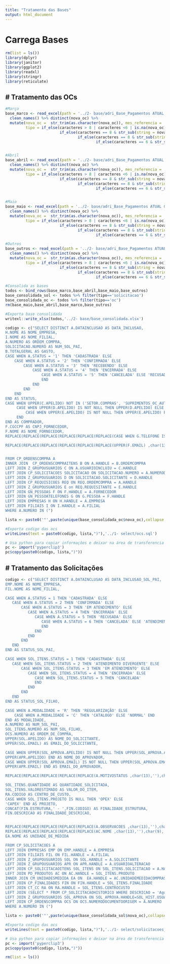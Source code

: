 ```yaml
---
title: "Tratamento das Bases"
output: html_document
---
```


# Carrega Bases

```r
rm(list = ls())
library(dplyr)
library(janitor)
library(ggplot2)
library(readxl)
library(stringr)
library(reticulate)
```

## \# Tratamento das OCs

```r
#Março
base_marco <- read_excel(path = '../2- base/adri_Base_Pagamentos ATUAL 09_06 com informação adicional.xlsx',sheet = 'MARÇO (F)') %>%
  clean_names() %>% distinct(nova_oc) %>%
  mutate(nova_oc =  str_trim(as.character(nova_oc)), mes_referencia = 'marco', caracteres = str_length(nova_oc),
         tipo = if_else(caracteres > 8 | caracteres <6 | is.na(nova_oc),'verificar',
                        if_else(caracteres == 8 & str_sub(string = nova_oc, end = 1)!=2 | caracteres == 6 & str_sub(string = nova_oc, end = 1)!=3,'verificar',
                                if_else(caracteres == 8 & str_sub(string = nova_oc, end = 1)==2,'oc',
                                        if_else(caracteres == 6 & str_sub(string = nova_oc, end = 1)==3,'solicitacao','verificar')))))


#Abril
base_abril <- read_excel(path = '../2- base/adri_Base_Pagamentos ATUAL 09_06 com informação adicional.xlsx',sheet = 'ABRIL (F)') %>%
  clean_names() %>% distinct(nova_oc) %>%
  mutate(nova_oc =  str_trim(as.character(nova_oc)), mes_referencia = 'abril', caracteres = str_length(nova_oc),
         tipo = if_else(caracteres > 8 | caracteres <6 | is.na(nova_oc),'verificar',
                        if_else(caracteres == 8 & str_sub(string = nova_oc, end = 1)!=2 | caracteres == 6 & str_sub(string = nova_oc, end = 1)!=3,'verificar',
                                if_else(caracteres == 8 & str_sub(string = nova_oc, end = 1)==2,'oc',
                                        if_else(caracteres == 6 & str_sub(string = nova_oc, end = 1)==3,'solicitacao','verificar')))))


#Maio
base_maio <- read_excel(path = '../2- base/adri_Base_Pagamentos ATUAL 09_06 com informação adicional.xlsx',sheet = 'MAIO (F)') %>%
  clean_names() %>% distinct(nova_oc) %>%
  mutate(nova_oc =  str_trim(as.character(nova_oc)), mes_referencia = 'maio', caracteres = str_length(nova_oc),
         tipo = if_else(caracteres > 8 | caracteres <6 | is.na(nova_oc),'verificar',
                        if_else(caracteres == 8 & str_sub(string = nova_oc, end = 1)!=2 | caracteres == 6 & str_sub(string = nova_oc, end = 1)!=3,'verificar',
                                if_else(caracteres == 8 & str_sub(string = nova_oc, end = 1)==2,'oc',
                                        if_else(caracteres == 6 & str_sub(string = nova_oc, end = 1)==3,'solicitacao','verificar')))))

#Outros
base_outros <- read_excel(path = '../2- base/adri_Base_Pagamentos ATUAL 09_06 com informação adicional.xlsx',sheet = 'OUTROS (F)') %>%
  clean_names() %>% distinct(nova_oc) %>%
  mutate(nova_oc =  str_trim(as.character(nova_oc)), mes_referencia = 'Outros', caracteres = str_length(nova_oc),
         tipo = if_else(caracteres > 8 | caracteres <6 | is.na(nova_oc),'verificar',
                        if_else(caracteres == 8 & str_sub(string = nova_oc, end = 1)!=2 | caracteres == 6 & str_sub(string = nova_oc, end = 1)!=3,'verificar',
                                if_else(caracteres == 8 & str_sub(string = nova_oc, end = 1)==2,'oc',
                                        if_else(caracteres == 6 & str_sub(string = nova_oc, end = 1)==3,'solicitacao','verificar')))))

#Consolida as bases
todos <- bind_rows(base_marco,base_abril,base_maio,base_outros)
base_consolidada_sol <- todos %>% filter(tipo=='solicitacao')
base_consolidada_oc <- todos %>% filter(tipo=='oc')
rm(base_maio,base_abril,base_marco,base_outros)

#Exporta base consolidada
writexl::write_xlsx(todos,'../2- base/base_consolidada.xlsx')

codigo <- c("SELECT DISTINCT A.DATAINCLUSAO AS DATA_INCLUSAO,
H.NOME AS NOME_EMPRESA,
I.NOME AS NOME_FILIAL,
A.NUMERO AS ORDEM_COMPRA,
SOLICITACAO.NUMERO AS NUM_SOL_PAI,
B.TOTALGERAL AS GASTO,
CASE WHEN A.STATUS = '1' THEN 'CADASTRADA' ELSE
    CASE WHEN A.STATUS = '2' THEN 'CONFIRMADA' ELSE
        CASE WHEN A.STATUS = '3' THEN 'RECEBENDO' ELSE
            CASE WHEN A.STATUS = '4' THEN 'ENCERRADA' ELSE
                CASE WHEN A.STATUS = '5' THEN 'CANCELADA' ELSE 'RECUSADA'
                END
            END
        END
    END
END AS STATUS,
CASE WHEN UPPER(C.APELIDO) NOT IN ('SETOR.COMPRAS', 'SUPRIMENTOS_OC_AUTOMATICA') THEN UPPER(C.APELIDO) ELSE
     CASE WHEN UPPER(D.APELIDO) IS NOT NULL THEN UPPER(D.APELIDO) ELSE
         CASE WHEN UPPER(E.APELIDO) IS NOT NULL THEN UPPER(E.APELIDO) END
     END
END AS COMPRADOR,
F.CGCCPF AS CNPJ_FORNECEDOR,
F.NOME AS NOME_FORNECEDOR,
REPLACE(REPLACE(REPLACE(REPLACE(REPLACE(REPLACE(CASE WHEN G.TELEFONE IS NOT NULL THEN UPPER(CONCAT('(',G.DDD,')',' - ',G.TELEFONE,' - ','RAMAL: ',G.RAMAL)) ELSE '' END ,char(13),''),char(34),''),char(9),''),char(10),''),'/N','/ N'),'/R','/ R') AS TELEFONE_DO_FORNECEDOR,

REPLACE(REPLACE(REPLACE(REPLACE(REPLACE(REPLACE(UPPER(F.EMAIL) ,char(13),''),char(34),''),char(9),''),char(10),''),'/N','/ N'),'/R','/ R') AS EMAIL_DO_FORNECEDOR


FROM CP_ORDENSCOMPRA A
INNER JOIN  CP_ORDENSCOMPRAITENS B ON A.HANDLE = B.ORDEMCOMPRA
LEFT JOIN Z_GRUPOUSUARIOS C ON A.USUARIOINCLUIU = C.HANDLE
LEFT JOIN CP_SOLICITACOES SOLICITACAO ON SOLICITACAO.NUMERO = A.NUMERODOCUMENTOORIGEM
LEFT JOIN Z_GRUPOUSUARIOS D ON SOLICITACAO.SOLICITANTE = D.HANDLE
LEFT JOIN CP_REQUISICOES REQ ON REQ.ORDEMCOMPRA = A.HANDLE
LEFT JOIN Z_GRUPOUSUARIOS E on REQ.REQUISITANTE = E.HANDLE
LEFT JOIN GN_PESSOAS F ON F.HANDLE = A.FORNECEDOR
LEFT JOIN GN_PESSOATELEFONES G ON G.PESSOA = F.HANDLE
LEFT JOIN EMPRESAS H ON H.HANDLE = A.EMPRESA
LEFT JOIN FILIAIS I ON I.HANDLE = A.FILIAL
WHERE A.NUMERO IN (")

lista <- paste0('"',paste(unique(base_consolidada_oc$nova_oc),collapse = '","'),'"')

#Exporta codigo das ocs
writeLines(text = paste0(codigo, lista,")"),'../1- select/ocs.sql')

# Usa python para copiar informações e deixar na área de transferencia
pc <- import('pyperclip3')
pc$copy(paste0(codigo, lista,")"))

```

## \# Tratamento das Solicitações

```r
codigo <- c("SELECT DISTINCT A.DATAINCLUSAO AS DATA_INCLUSAO_SOL_PAI,
EMP.NOME AS NOME_EMPRESA,
FIL.NOME AS NOME_FILIAL,

CASE WHEN A.STATUS = 1 THEN 'CADASTRADA' ELSE
   CASE WHEN A.STATUS = 2 THEN 'CONFIRMADA' ELSE
       CASE WHEN A.STATUS = 3 THEN 'EM ATENDIMENTO' ELSE
          CASE WHEN A.STATUS = 4 THEN 'ENCERRADA' ELSE
             CASE WHEN A.STATUS = 5 THEN 'RECUSADA' ELSE
                CASE WHEN A.STATUS = 6 THEN 'CANCELADA' ELSE 'ATENDIMENTO DIVERGENTE'
                END
             END
          END
       END
   END
END AS STATUS_SOL_PAI,

CASE WHEN SOL_ITENS.STATUS = 1 THEN 'CADASTRADA' ELSE
   CASE WHEN SOL_ITENS.STATUS = 2 THEN 'ATENDIMENTO DIVERGENTE' ELSE
       CASE WHEN SOL_ITENS.STATUS = 3 THEN 'EM ATENDIMENTO' ELSE
          CASE WHEN SOL_ITENS.STATUS = 4 THEN 'ENCERRADA' ELSE
             CASE WHEN SOL_ITENS.STATUS = 5 THEN 'CANCELADA'
             END
          END
       END
   END
END AS STATUS_SOL_FILHO,

CASE WHEN A.MODALIDADE = 'R' THEN 'REGULARIZAÇÃO' ELSE
    CASE WHEN A.MODALIDADE = 'C' THEN 'CATALOGO' ELSE 'NORMAL' END
END AS MODALIDADE,
A.NUMERO AS NUM_SOL_PAI,
SOL_ITENS.NUMERO AS NUM_SOL_FILHO,
OCS.NUMERO AS ORDEM_DE_COMPRA,
UPPER(SOL.APELIDO) AS NOME_DO_SOLICITANTE,
UPPER(SOL.EMAIL) AS EMAIL_DO_SOLICITANTE,

CASE WHEN UPPER(SOL_APROVA.APELIDO) IS NOT NULL THEN UPPER(SOL_APROVA.APELIDO) ELSE
UPPER(APR.APELIDO) END AS NOME_DO_APROVADOR,
CASE WHEN UPPER(SOL_APROVA.EMAIL) IS NOT NULL THEN UPPER(SOL_APROVA.EMAIL) ELSE
UPPER(APR.EMAIL) END AS EMAIL_DO_APROVADOR,

REPLACE(REPLACE(REPLACE(REPLACE(REPLACE(A.MOTIVOSTATUS ,char(13),''),char(9),''),char(10),''),'/N','/ N'),'/R','/ R') AS MOTIVO_STATUS,

SOL_ITENS.QUANTIDADE AS QUANTIDADE_SOLICITADA,
SOL_ITENS.VALORESTIMADO AS VALOR_DO_ITEM,
RA.CODIGO AS CENTRO_DE_CUSTO,
CASE WHEN SOL_ITENS.PROJETO IS NULL THEN 'OPEX' ELSE
'CAPEX' END AS PROJETO,
CONCAT(FIN.ESTRUTURA,' - ',FIN.CODIGO) AS FINALIDADE_ESTRUTURA,
FIN.DESCRICAO AS FINALIDADE_DESCRICAO,


REPLACE(REPLACE(REPLACE(REPLACE(REPLACE(A.OBSERVACOES ,char(13),''),char(9),''),char(10),''),'/N','/ N'),'/R','/ R') AS TEXTO_OBSERVACOES,
REPLACE(REPLACE(REPLACE(REPLACE(REPLACE(AC.NOME ,char(13),''),char(9),''),char(10),''),'/N','/ N'),'/R','/ R') AS NOME_ITEM,
EA.NOME AS UNIDADE_DE_MEDIDA

FROM CP_SOLICITACOES A
LEFT JOIN EMPRESAS EMP ON EMP.HANDLE = A.EMPRESA
LEFT JOIN FILIAIS FIL ON FIL.HANDLE = A.FILIAL
LEFT JOIN Z_GRUPOUSUARIOS SOL ON SOL.HANDLE = A.SOLICITANTE
LEFT JOIN Z_GRUPOUSUARIOS APR ON APR.HANDLE = A.USUARIOALTERACAO
LEFT JOIN CP_SOLICITACAOITENS SOL_ITENS ON SOL_ITENS.SOLICITACAO = A.HANDLE
LEFT JOIN PD_PRODUTOS AC ON AC.HANDLE = SOL_ITENS.PRODUTO
INNER JOIN CM_UNIDADESMEDIDA EA ON  EA.HANDLE = AC.UNIDADEMEDIDACOMPRAS
LEFT JOIN CP_FINALIDADES FIN ON FIN.HANDLE = SOL_ITENS.FINALIDADE
LEFT JOIN CT_CC RA ON RA.HANDLE = SOL_ITENS.CENTROCUSTO
LEFT JOIN (SELECT * FROM CP_SOLICITACAOHISTORICO WHERE DESCRICAO = 'Aguardando aprovação') SOL_HIST ON SOL_HIST.SOLICITACAO = A.HANDLE
LEFT JOIN Z_GRUPOUSUARIOS SOL_APROVA ON SOL_APROVA.HANDLE=SOL_HIST.USUARIO
LEFT JOIN CP_ORDENSCOMPRA OCS ON OCS.NUMERODOCUMENTOORIGEM = A.NUMERO
WHERE A.NUMERO IN (")

lista <- paste0('"',paste(unique(base_consolidada_sol$nova_oc),collapse = '","'),'"')

#Exporta codigo das ocs
writeLines(text = paste0(codigo, lista,")"),'../1- select/solicitacoes_de_compra.sql')

# Usa python para copiar informações e deixar na área de transferencia
pc <- import('pyperclip3')
pc$copy(paste0(codigo, lista,")"))

rm(list = ls())
```
